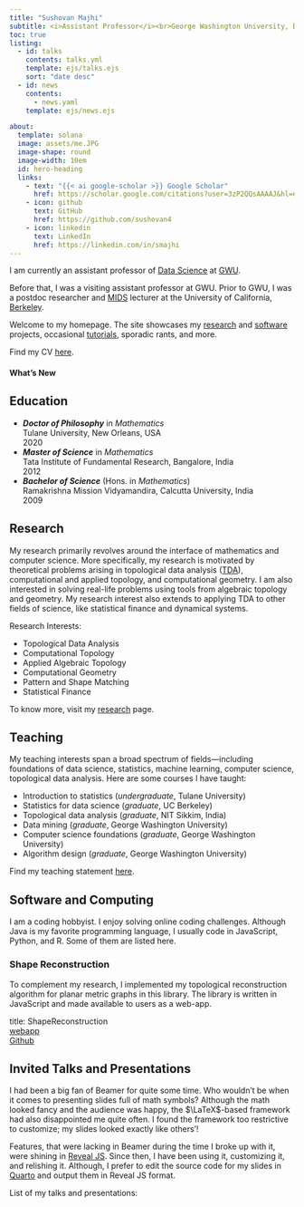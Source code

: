 ```yaml
---
title: "Sushovan Majhi"
subtitle: <i>Assistant Professor</i><br>George Washington University, D.C.
toc: true
listing: 
  - id: talks
    contents: talks.yml
    template: ejs/talks.ejs
    sort: "date desc"
  - id: news
    contents: 
      - news.yaml
    template: ejs/news.ejs

about: 
  template: solana
  image: assets/me.JPG
  image-shape: round
  image-width: 10em
  id: hero-heading
  links: 
    - text: "{{< ai google-scholar >}} Google Scholar"
      href: https://scholar.google.com/citations?user=3zP2QQsAAAAJ&hl=en&oi=ao
    - icon: github
      text: GitHub
      href: https://github.com/sushovan4
    - icon: linkedin
      text: LinkedIn
      href: https://linkedin.com/in/smajhi
---
```


::: {#hero-heading}
I am currently an assistant professor of 
[Data Science](https://datasci.columbian.gwu.edu/ms-data-science) at 
[GWU](https://www.gwu.edu/).

Before that, I was a visiting assistant professor at GWU. Prior to GWU, I was a postdoc researcher and 
[MIDS](https://ischoolonline.berkeley.edu/data-science/) lecturer at the 
University of California, [Berkeley](https://www.berkeley.edu/).

Welcome to my homepage. The site showcases my [research](#research) and 
[software](#software-and-computing) projects, occasional 
[tutorials](/tutorials/), sporadic rants, and more.

Find my CV [here](assets/cv.pdf).

:::

#### What's New
<div class="news-items is-bottom-overflowing">
::: {#news}
:::
</div>

## Education
<ul class="timeline">
  <li class="item">
    ***Doctor of Philosophy*** in *Mathematics*  
    Tulane University, New Orleans, USA
    <div class="year">2020</div>
  </li>
  <li class="item">
    ***Master of Science*** in *Mathematics*  
    Tata Institute of Fundamental Research, Bangalore, India
    <div class="year">2012</div>
  </li>
  <li class="item">
    ***Bachelor of Science*** (Hons. in *Mathematics*)  
    Ramakrishna Mission Vidyamandira, Calcutta University, India
    <div class="year">2009</div>
  </li>
</ul>


## Research
My research primarily revolves around the interface of mathematics and computer 
science. More specifically, my research is motivated by theoretical problems 
arising in topological data analysis 
([TDA](https://en.wikipedia.org/wiki/Topological_data_analysis)), computational 
and applied topology, and 
computational geometry. I am also interested in solving real-life problems using
tools from algebraic topology and geometry. My research interest also extends to
applying TDA to other fields of science, like statistical finance and dynamical 
systems. 

Research Interests:  

- Topological Data Analysis  
- Computational Topology  
- Applied Algebraic Topology  
- Computational Geometry  
- Pattern and Shape Matching
- Statistical Finance

To know more, visit my [research](research/) page.

## Teaching
My teaching interests span a broad spectrum of fields---including foundations of
data science, statistics, machine learning, computer science, topological data 
analysis. Here are some courses I have taught:  

- Introduction to statistics (*undergraduate*, Tulane University)
- Statistics for data science (*graduate*, UC Berkeley)
- Topological data analysis (*graduate*, NIT Sikkim, India)
- Data mining (*graduate*, George Washington University)
- Computer science foundations (*graduate*, George Washington University)
- Algorithm design (*graduate*, George Washington University)

Find my teaching statement [here](assets/teaching-statement.pdf).

## Software and Computing
I am a coding hobbyist. I enjoy solving online coding challenges. Although Java 
is my favorite programming language, I usually code in JavaScript, Python, and 
R. Some of them are listed here.

### Shape Reconstruction
To complement my research, I implemented my topological reconstruction algorithm
for planar metric graphs in this library.  The library is written in JavaScript 
and made available to users as a web-app.  

title: ShapeReconstruction  
[webapp](http://smajhi.com/shape-reconstruction)  
[Github](https://github.com/sushovan4/shape-reconstruction)  

## Invited Talks and Presentations
I had been a big fan of Beamer for quite some time. Who wouldn't be when it 
comes to presenting slides full of math symbols? Although the math looked fancy 
and the audience was happy, the $\LaTeX$-based framework had also disappointed 
me quite often. I found the framework too restrictive to customize; my slides 
looked exactly like others'!

Features, that were lacking in Beamer during the time I broke up with it, were 
shining in [Reveal JS](https://revealjs.com/). Since then, I have been using it, 
customizing it, and relishing it. Although, I prefer to edit the source code for 
my slides in [Quarto](https://quarto.org/) and output them in Reveal JS format.

List of my talks and presentations:    

::: {#talks}
:::
